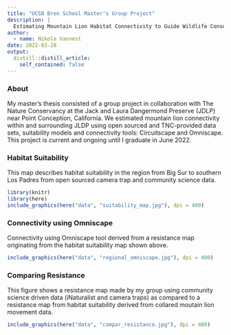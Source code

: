 ```yaml
---
title: "UCSB Bren School Master's Group Project"
description: |
  Estimating Mountain Lion Habitat Connectivity to Guide Wildlife Conservation at The Nature Conservancy’s Jack and Laura Dangermond Preserve
author:
  - name: Nikole Vannest
date: 2022-03-28
output:
  distill::distill_article:
    self_contained: false
---
```


### About
  
My master's thesis consisted of a group project in collaboration with The Nature Conservancy at the Jack and Laura Dangermond Preserve (JDLP) near Point Conception, California. We estimated mountain lion connectivity within and surrounding JLDP using open sourced and TNC-provided data sets, suitability models and connectivity tools: Circuitscape and Omniscape. This project is current and ongoing until I graduate in June 2022. 

### Habitat Suitability
  
This map describes habitat suitability in the region from Big Sur to southern Los Padres from open sourced camera trap and community science data.
  
```r
library(knitr)
library(here)
include_graphics(here("data", "suitability_map.jpg"), dpi = 400)
```


### Connectivity using Omniscape
  
Connectivity using Omniscape tool derived from a resistance map originating from the habitat suitability map shown above.
  
```r
include_graphics(here("data", "regional_omniscape.jpg"), dpi = 400)
```

### Comparing Resistance
  
This figure shows a resistance map made by my group using community science driven data (iNaturalist and camera traps) as compared to a resistance map from habitat suitability derived from collared moutain lion movement data.
  
```r
include_graphics(here("data", "compar_resistance.jpg"), dpi = 400)
```

